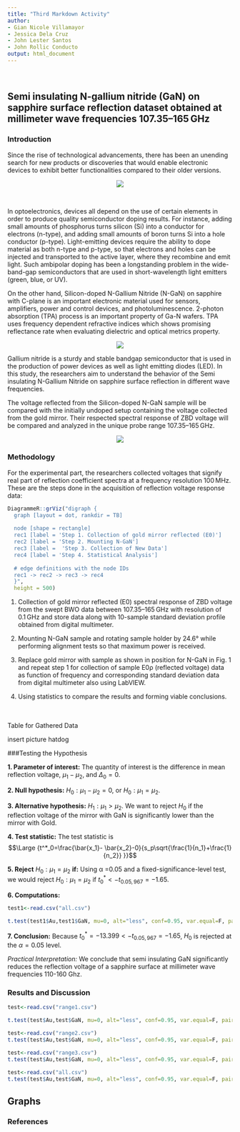 ```yaml
---
title: "Third Markdown Activity"
author: 
- Gian Nicole Villamayor
- Jessica Dela Cruz
- John Lester Santos
- John Rollic Conducto
output: html_document
---
```

<br>

## Semi insulating N-gallium nitride (GaN) on sapphire surface reflection dataset obtained at millimeter wave frequencies 107.35–165 GHz {.tabset}

### **Introduction**


<p>
Since the rise of technological advancements, there has been an unending search for new products or discoveries that would enable electronic devices to exhibit better functionalities compared to their older versions.

<center> ![](images\Optoelectronics.png) </center>
<br>

In optoelectronics, devices all depend on the use of certain elements in order to produce quality semiconductor doping results. For instance, adding small amounts of phosphorus turns silicon (Si) into a conductor for electrons (n-type), and adding small amounts of boron turns Si into a hole conductor (p-type). Light-emitting devices require the ability to dope material as both n-type and p-type, so that electrons and holes can be injected and transported to the active layer, where they recombine and emit light. Such ambipolar doping has been a longstanding problem in the wide-band-gap semiconductors that are used in short-wavelength light emitters (green, blue, or UV). 

On the other hand, Silicon-doped N-Gallium Nitride (N-GaN) on sapphire with C-plane is an important electronic material used for sensors, amplifiers, power and control devices, and photoluminescence. 2-photon absorption (TPA) process is an important property of Ga-N wafers. TPA uses frequency dependent refractive indices which shows promising reflectance rate when evaluating dielectric and optical metrics property.

<center> ![](images\second.jpeg) </center>

Gallium nitride is a sturdy and stable bandgap semiconductor that is used in the production of power devices as well as light emitting diodes (LED). In this study, the researchers aim to understand the behavior of the Semi insulating N-Gallium Nitride on sapphire surface reflection in different wave frequencies. 

The voltage reflected from the Silicon-doped N-GaN sample will be compared with the initially undoped setup containing the voltage collected from the gold mirror. Their respected spectral response of ZBD voltage will be compared and analyzed  in the unique probe range 107.35–165 GHz.

<center> ![](images\third.png) </center>



### **Methodology**

For the experimental part, the researchers collected voltages that signify real part of reflection coefficient spectra at a frequency resolution 100 MHz. These are the steps done in the acquisition of reflection voltage response data:


```r
DiagrammeR::grViz("digraph {
  graph [layout = dot, rankdir = TB]
  
  node [shape = rectangle]        
  rec1 [label = 'Step 1. Collection of gold mirror reflected (E0)']
  rec2 [label = 'Step 2. Mounting N-GaN']
  rec3 [label =  'Step 3. Collection of New Data']
  rec4 [label = 'Step 4. Statistical Analysis']
  
  # edge definitions with the node IDs
  rec1 -> rec2 -> rec3 -> rec4
  }",
  height = 500)
```

1.
Collection of gold mirror reflected (E0) spectral response of ZBD voltage from the swept BWO data between 107.35–165 GHz with resolution of 0.1 GHz and store data along with 10-sample standard deviation profile obtained from digital multimeter.

2.
Mounting N-GaN sample and rotating sample holder by 24.6° while performing alignment tests so that maximum power is received.

3.
Replace gold mirror with sample as shown in position for N-GaN in Fig. 1 and repeat step 1 for collection of sample E0ρ (reflected voltage) data as function of frequency and corresponding standard deviation data from digital multimeter also using LabVIEW.

4. Using statistics to compare the results and forming viable conclusions.

</p>
<br>
<br>
Table for Gathered Data

insert picture hatdog


###Testing the Hypothesis

<p> **1. Parameter of interest:** The quantity of interest is the
difference in mean reflection voltage, $μ_1 − μ_2$, and $Δ_0 = 0$.


<p> **2. Null hypothesis:** $H_0: μ_1 − μ_2 = 0,$ or $H_0: μ_1 = μ_2.$
<p> **3. Alternative hypothesis:** $H_1: μ_1 > μ_2$. We want to reject $H_0$ if the reflection voltage of the mirror with GaN is significantly lower than the mirror with Gold.
<p> **4. Test statistic:** The test statistic is
$$\Large {t^*_0=\frac{\bar{x_1}- \bar{x_2}-0}{s_p\sqrt{\frac{1}{n_1}+\frac{1}{n_2}} }}$$
<p> **5. Reject** $H_0:μ_1 = μ_2$ **if:** Using α =0.05 and a fixed-significance-level
test, we would reject $H_0:μ_1 = μ_2$ if $t^*_0 < -t_{0.05,967} = -1.65$.
<p> **6. Computations:**
```r
test1<-read.csv("all.csv")
```
```r
t.test(test1$Au,test1$GaN, mu=0, alt="less", conf=0.95, var.equal=F, paired=F)
```
<p> **7. Conclusion:** Because $t^*_0 = -13.399<-t_{0.05,967} = -1.65$, $H_0$ is rejected at the $α = 0.05$ level.
<div class="ans"><p> *Practical Interpretation:* We conclude that semi insulating GaN significantly reduces the reflection voltage of a sapphire surface at millimeter wave frequencies 110-160 Ghz.

### **Results and Discussion**

```r
test<-read.csv("range1.csv")
```
```r
t.test(test$Au,test$GaN, mu=0, alt="less", conf=0.95, var.equal=F, paired=F)
```

```r
test<-read.csv("range2.csv")
t.test(test$Au,test$GaN, mu=0, alt="less", conf=0.95, var.equal=F, paired=F)
```

```r
test<-read.csv("range3.csv")
t.test(test$Au,test$GaN, mu=0, alt="less", conf=0.95, var.equal=F, paired=F)
```

```r
test<-read.csv("all.csv")
t.test(test$Au,test$GaN, mu=0, alt="less", conf=0.95, var.equal=F, paired=F)
```



## Graphs






### **References**





